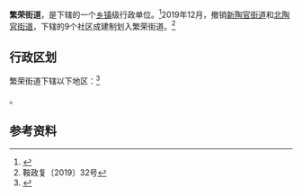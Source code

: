 {{中国乡级行政区|21/03/03/002/000
| 电话区号 = 412
}}

'''繁荣街道'''，是{{PRC admin/fullname|21/03/03/002/000|3}}下辖的一个[[乡镇|乡镇]]级行政单位。<ref>{{PRC admin/ref sgc|{{PRC admin/parent|21/03/03/002/000}}}}</ref>2019年12月，撤销[[新陶官街道|新陶官街道]]和[[北陶官街道|北陶官街道]]，下辖的9个社区成建制划入繁荣街道。<ref>鞍政复〔2019〕32号</ref>

== 行政区划 ==

繁荣街道下辖以下地区：<ref>{{PRC admin/ref sgc|21/03/03/002/000}}</ref>

{{PRC admin/children|21/03/03/002/000}}。

== 参考资料 ==

{{reflist}}

{{PRC admin/navcat|21/03/03/002/000}}